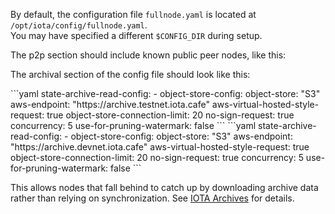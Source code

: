 
By default, the configuration file `fullnode.yaml` is located at `/opt/iota/config/fullnode.yaml`.  
You may have specified a different `$CONFIG_DIR` during setup.  

The p2p section should include known public peer nodes, like this:

<Tabs groupId="network" queryString>
  <TabItem label="Testnet" value="testnet">
    <NetworkConfigTestnet/>
  </TabItem>

  <TabItem label="Devnet" value="devnet">
    <NetworkConfigDevnet/>
  </TabItem>
</Tabs>

The archival section of the config file should look like this:

<Tabs groupId="network" queryString>
  <TabItem label="Testnet" value="testnet">
    ```yaml
    state-archive-read-config:
      - object-store-config:
          object-store: "S3"
          aws-endpoint: "https://archive.testnet.iota.cafe"
          aws-virtual-hosted-style-request: true
          object-store-connection-limit: 20
          no-sign-request: true
        concurrency: 5
        use-for-pruning-watermark: false
    ```
  </TabItem>

  <TabItem label="Devnet" value="devnet">
    ```yaml
    state-archive-read-config:
      - object-store-config:
          object-store: "S3"
          aws-endpoint: "https://archive.devnet.iota.cafe"
          aws-virtual-hosted-style-request: true
          object-store-connection-limit: 20
          no-sign-request: true
        concurrency: 5
        use-for-pruning-watermark: false
    ```
  </TabItem>
</Tabs>

This allows nodes that fall behind to catch up by downloading archive data rather than relying on synchronization. See [IOTA Archives](configs/archives) for details.